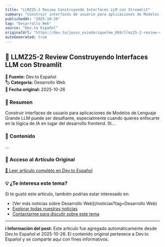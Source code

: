 ```yaml
---
title: "LLMZ25-2 Review Construyendo Interfaces LLM con Streamlit"
summary: "Construir interfaces de usuario para aplicaciones de Modelos de Lenguaje Grande LLM puede ser desafiante, especialmente cuando quieres enfocarte en la lógica de IA en lugar del desarrollo frontend. St..."
publishedAt: "2025-10-26"
tag: "Desarrollo Web"
source: "Dev.to Español"
originalUrl: "https://dev.to/jesus_oviedoriquelme_084/llmz25-2-review-construyendo-interfaces-llm-con-streamlit-1cb4"
autoGenerated: true
---
```


## 📰 LLMZ25-2 Review Construyendo Interfaces LLM con Streamlit

<div style={{background: '#f8f9fa', padding: '1rem', borderRadius: '8px', margin: '1rem 0', borderLeft: '4px solid #007bff'}}>

**📡 Fuente:** Dev.to Español  
**🏷️ Categoría:** Desarrollo Web  
**📅 Fecha original:** 2025-10-26

</div>

### 📝 Resumen

Construir interfaces de usuario para aplicaciones de Modelos de Lenguaje Grande LLM puede ser desafiante, especialmente cuando quieres enfocarte en la lógica de IA en lugar del desarrollo frontend. St...

### 📖 Contenido

...

### 🔗 Acceso al Artículo Original

<div style={{textAlign: 'center', margin: '2rem 0'}}>
  <a href="https://dev.to/jesus_oviedoriquelme_084/llmz25-2-review-construyendo-interfaces-llm-con-streamlit-1cb4" target="_blank" rel="noopener noreferrer" 
     style={{display: 'inline-block', background: '#007bff', color: 'white', padding: '12px 24px', 
            textDecoration: 'none', borderRadius: '8px', fontWeight: 'bold', 
            boxShadow: '0 2px 4px rgba(0,123,255,0.3)', transition: 'all 0.3s ease'}}>
    📖 Leer artículo completo en Dev.to Español
  </a>
</div>

### 💡 ¿Te interesa este tema?

Si te gustó este artículo, también podrías estar interesado en:

- [Ver más noticias sobre Desarrollo Web](/noticias?tag=Desarrollo Web)
- [Explorar todas nuestras noticias](/noticias)
- [Contactarme para discutir sobre este tema](/contact)

---

<div style={{background: '#e9ecef', padding: '1rem', borderRadius: '8px', marginTop: '2rem', fontSize: '0.9rem', color: '#6c757d'}}>

**ℹ️ Información del post:** Este artículo fue agregado automáticamente desde Dev.to Español el 2025-10-26. 
El contenido original pertenece a Dev.to Español y se comparte aquí con fines informativos.

</div>
